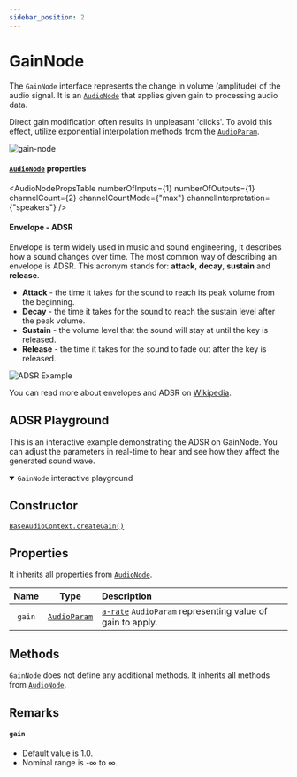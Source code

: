 ```yaml
---
sidebar_position: 2
---
```




# GainNode

The `GainNode` interface represents the change in volume (amplitude) of the audio signal.
It is an [`AudioNode`](/docs/core/audio-node) that applies given gain to processing audio data.

Direct gain modification often results in unpleasant 'clicks'. To avoid this effect, utilize exponential interpolation methods from the [`AudioParam`](/docs/core/audio-param).

![gain-node](/img/gain-node.png)

#### [`AudioNode`](/docs/core/audio-node#properties) properties

<AudioNodePropsTable numberOfInputs={1} numberOfOutputs={1} channelCount={2} channelCountMode={"max"} channelInterpretation={"speakers"} />

#### Envelope - ADSR

Envelope is term widely used in music and sound engineering, it describes how a sound changes over time.
The most common way of describing an envelope is ADSR. This acronym stands for: **attack**, **decay**, **sustain** and **release**.

- **Attack** - the time it takes for the sound to reach its peak volume from the beginning.
- **Decay** - the time it takes for the sound to reach the sustain level after the peak volume.
- **Sustain** - the volume level that the sound will stay at until the key is released.
- **Release** - the time it takes for the sound to fade out after the key is released.

![ADSR Example](/img/ADSR.svg)

You can read more about envelopes and ADSR on [Wikipedia](<https://en.wikipedia.org/wiki/Envelope_(music)>).

## ADSR Playground

This is an interactive example demonstrating the ADSR on GainNode. You can adjust the parameters in real-time to hear and see how they affect the generated sound wave.



<details open>
<summary><code>GainNode</code> interactive playground</summary>

<InteractivePlayground usePlayground={useGainAdsrPlayground} />
</details>

## Constructor

[`BaseAudioContext.createGain()`](/docs/core/base-audio-context#creategain)

## Properties

It inherits all properties from [`AudioNode`](/docs/core/audio-node#properties).

| Name | Type | Description | |
| :----: | :----: | :-------- | :-: |
| `gain` | [`AudioParam`](/docs/core/audio-param) | [`a-rate`](/docs/core/audio-param#a-rate-vs-k-rate) `AudioParam` representing value of gain to apply. | <ReadOnly />

## Methods

`GainNode` does not define any additional methods.
It inherits all methods from [`AudioNode`](/docs/core/audio-node#methods).

## Remarks

#### `gain`
- Default value is 1.0.
- Nominal range is -∞ to ∞.
